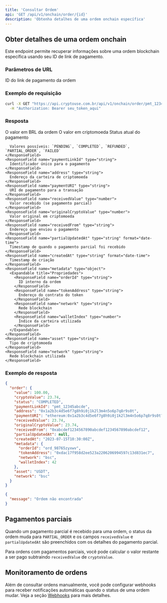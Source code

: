```yaml
---
title: 'Consultar Ordem'
api: 'GET /api/v1/onchain/order/{id}'
description: 'Obtenha detalhes de uma ordem onchain específica'
---
```


## Obter detalhes de uma ordem onchain

Este endpoint permite recuperar informações sobre uma ordem blockchain específica usando seu ID de link de pagamento.

### Parâmetros de URL

<ParamField path="id" type="string" required>
  ID do link de pagamento da ordem
</ParamField>

### Exemplo de requisição

```bash
curl -X GET "https://api.cryptouse.com.br/api/v1/onchain/order/pmt_12345abcde" \
  -H "Authorization: Bearer seu_token_aqui"
```

### Resposta

<ResponseField name="order" type="object">
  <Expandable title="Propriedades">
    <ResponseField name="value" type="number">
      O valor em BRL da ordem
    </ResponseField>
    <ResponseField name="cryptoValue" type="number">
      O valor em criptomoeda
    </ResponseField>
    <ResponseField name="status" type="string">
      Status atual do pagamento
      
      Valores possíveis: `PENDING`, `COMPLETED`, `REFUNDED`, `PARTIAL_ORDER`, `FAILED`
    </ResponseField>
    <ResponseField name="paymentLinkId" type="string">
      Identificador único para o pagamento
    </ResponseField>
    <ResponseField name="address" type="string">
      Endereço da carteira de criptomoeda
    </ResponseField>
    <ResponseField name="paymentURI" type="string">
      URI de pagamento para a transação
    </ResponseField>
    <ResponseField name="receivedValue" type="number">
      Valor recebido (se pagamento parcial)
    </ResponseField>
    <ResponseField name="originalCryptoValue" type="number">
      Valor original em criptomoeda
    </ResponseField>
    <ResponseField name="receivedFrom" type="string">
      Endereço que enviou o pagamento
    </ResponseField>
    <ResponseField name="partialUpdatedAt" type="string" format="date-time">
      Timestamp de quando o pagamento parcial foi recebido
    </ResponseField>
    <ResponseField name="createdAt" type="string" format="date-time">
      Timestamp de criação
    </ResponseField>
    <ResponseField name="metadata" type="object">
      <Expandable title="Propriedades">
        <ResponseField name="orderId" type="string">
          ID interno da ordem
        </ResponseField>
        <ResponseField name="tokenAddress" type="string">
          Endereço do contrato do token
        </ResponseField>
        <ResponseField name="network" type="string">
          Rede blockchain
        </ResponseField>
        <ResponseField name="walletIndex" type="number">
          Índice da carteira utilizada
        </ResponseField>
      </Expandable>
    </ResponseField>
    <ResponseField name="asset" type="string">
      Tipo de criptomoeda
    </ResponseField>
    <ResponseField name="network" type="string">
      Rede blockchain utilizada
    </ResponseField>
  </Expandable>
</ResponseField>

### Exemplo de resposta

<CodeGroup>

```json Sucesso (200)
{
  "order": {
    "value": 100.00,
    "cryptoValue": 23.74,
    "status": "COMPLETED",
    "paymentLinkId": "pmt_12345abcde",
    "address": "0x1a2b3c4d5e6f7g8h9i0j1k2l3m4n5o6p7q8r9s0t",
    "paymentURI": "ethereum:0x1a2b3c4d5e6f7g8h9i0j1k2l3m4n5o6p7q8r9s0t?value=23.74",
    "receivedValue": 23.74,
    "originalCryptoValue": 23.74,
    "receivedFrom": "0xabcdef1234567890abcdef1234567890abcdef12",
    "partialUpdatedAt": null,
    "createdAt": "2023-07-15T10:30:00Z",
    "metadata": {
      "orderId": "ord_98765zyxwv",
      "tokenAddress": "0xdac17f958d2ee523a2206206994597c13d831ec7",
      "network": "bsc",
      "walletIndex": 42
    },
    "asset": "USDT",
    "network": "bsc"
  }
}
```

```json Ordem não encontrada (400)
{
  "message": "Ordem não encontrada"
}
```

</CodeGroup>

## Pagamentos parciais

Quando um pagamento parcial é recebido para uma ordem, o status da ordem muda para `PARTIAL_ORDER` e os campos `receivedValue` e `partialUpdatedAt` são preenchidos com os detalhes do pagamento parcial.

Para ordens com pagamentos parciais, você pode calcular o valor restante a ser pago subtraindo `receivedValue` de `cryptoValue`.

## Monitoramento de ordens

Além de consultar ordens manualmente, você pode configurar webhooks para receber notificações automáticas quando o status de uma ordem mudar. Veja a seção [Webhooks](/essentials/webhooks) para mais detalhes. 